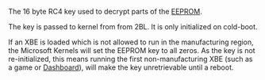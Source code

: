 The 16 byte RC4 key used to decrypt parts of the [[EEPROM]].

The key is passed to kernel from from 2BL.
It is only initialized on cold-boot.

If an XBE is loaded which is not allowed to run in the manufacturing region, the Microsoft Kernels will set the EEPROM key to all zeros.
As the key is not re-initialized, this means running the first non-manufacturing XBE (such as a game or [[Dashboard]]{{FIXME|reason=confirm the dash is not running in manufacturing}}), will make the key unretrievable until a reboot.